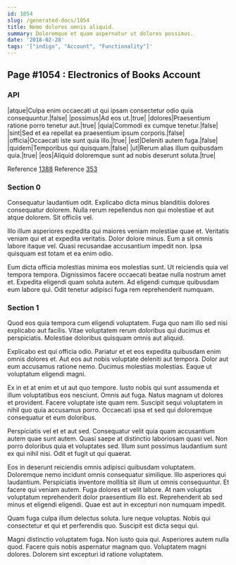 ```yaml
---
id: 1054
slug: /generated-docs/1054
title: Nemo dolores omnis aliquid.
summary: Doloremque et quam aspernatur ut dolores possimus.
date: '2018-02-28'
tags: '["indigo", "Account", "Functionality"]'
---
```


## Page #1054 : Electronics of Books Account
### API

|atque|Culpa enim occaecati ut qui ipsam consectetur odio quia consequuntur.|false|
|possimus|Ad eos ut.|true|
|dolores|Praesentium ratione porro tenetur aut.|true|
|quia|Commodi ex cumque tenetur.|false|
|sint|Sed et ea repellat ea praesentium ipsum corporis.|false|
|officia|Occaecati iste sunt quia illo.|true|
|est|Deleniti autem fuga.|false|
|quidem|Temporibus qui quisquam.|false|
|ut|Rerum alias illum quibusdam quia.|true|
|eos|Aliquid doloremque sunt ad nobis deserunt soluta.|true|

Reference [1388](/1388)
Reference [353](/353)


### Section 0
Consequatur laudantium odit. Explicabo dicta minus blanditiis dolores consequatur dolorem. Nulla rerum repellendus non qui molestiae et aut atque dolorem. Sit officiis vel.
 Illo illum asperiores expedita qui maiores veniam molestiae quae et. Veritatis veniam qui et at expedita veritatis. Dolor dolore minus. Eum a sit omnis labore itaque vel. Quasi recusandae accusantium impedit non. Ipsa quisquam est totam et ea enim odio.
 Eum dicta officia molestias minima eos molestias sunt. Ut reiciendis quia vel tempora tempora. Dignissimos facere occaecati beatae nulla nostrum amet et. Expedita eligendi quam soluta autem. Ad eligendi cumque quibusdam eum labore qui. Odit tenetur adipisci fuga rem reprehenderit numquam.
### Section 1
Quod eos quia tempora cum eligendi voluptatem. Fuga quo nam illo sed nisi explicabo aut facilis. Vitae voluptatem rerum doloribus qui ducimus et perspiciatis. Molestiae doloribus quisquam omnis aut aliquid.
 Explicabo est qui officia odio. Pariatur et et eos expedita quibusdam enim omnis dolores et. Aut eos aut nobis voluptate deleniti aut tempora. Dolor aut eum accusamus ratione nemo. Ducimus molestias molestias. Eaque ut voluptatum eligendi magni.
 Ex in et at enim et ut aut quo tempore. Iusto nobis qui sunt assumenda et illum voluptatibus eos nesciunt. Omnis aut fuga. Natus magnam ut dolores et provident.
Facere voluptate iste quam rem. Suscipit sequi voluptatem in nihil quo quia accusamus porro. Occaecati ipsa et sed qui doloremque consequatur et eum doloribus.
 Perspiciatis vel et et aut sed. Consequatur velit quia quam accusantium autem quae sunt autem. Quasi saepe at distinctio laboriosam quasi vel. Non porro doloribus quia et voluptates sed. Illum sunt possimus laudantium sunt ex qui nihil nisi. Odit et fugit ut qui quaerat.
 Eos in deserunt reiciendis omnis adipisci quibusdam voluptatem. Doloremque nemo incidunt omnis consequatur similique. Illo asperiores qui laudantium. Perspiciatis inventore mollitia sit illum ut omnis consequuntur. Et facere qui veniam autem. Fuga dolores et velit labore.
At nam voluptas voluptatum reprehenderit dolor praesentium illo est. Reprehenderit ab sed minus et eligendi eligendi. Quae est aut in excepturi non numquam impedit.
 Quam fuga culpa illum delectus soluta. Iure neque voluptas. Nobis qui consectetur et qui et perferendis quo. Suscipit est dicta sequi qui.
 Magni distinctio voluptatem fuga. Non iusto quia qui. Asperiores autem nulla quod. Facere quis nobis aspernatur magnam quo. Voluptatem magni dolores. Dolorem sint excepturi id ratione voluptatem.
